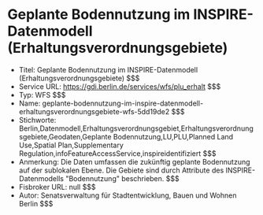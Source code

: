 # Geplante Bodennutzung im INSPIRE-Datenmodell (Erhaltungsverordnungsgebiete)
- Titel: Geplante Bodennutzung im INSPIRE-Datenmodell (Erhaltungsverordnungsgebiete) $$$
- Service URL: https://gdi.berlin.de/services/wfs/plu_erhalt $$$
- Typ: WFS $$$
- Name: geplante-bodennutzung-im-inspire-datenmodell-erhaltungsverordnungsgebiete-wfs-5dd19de2 $$$
- Stichworte: Berlin,Datenmodell,Erhaltungsverordnungsgebiet,Erhaltungsverordnungsgebiete,Geodaten,Geplante Bodennutzung,LU,PLU,Planned Land Use,Spatial Plan,Supplementary Regulation,infoFeatureAccessService,inspireidentifiziert $$$
- Anmerkung: Die Daten umfassen die zukünftig geplante Bodennutzung auf der sublokalen Ebene. Die Gebiete sind durch Attribute des INSPIRE-Datenmodells "Bodennutzung" beschrieben. $$$
- Fisbroker URL: null $$$
- Autor: Senatsverwaltung für Stadtentwicklung, Bauen und Wohnen Berlin $$$
